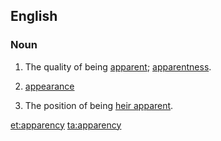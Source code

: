==English==

===Noun===
{{en-noun|apparencies}}

# The quality of being [[apparent]]; [[apparentness]].
#: {{rfquotek|Coleridge}}
# {{context|obsolete|lang=en}} [[appearance]]
# The position of being [[heir apparent]].

{{Webster 1913}}

[[et:apparency]]
[[ta:apparency]]
